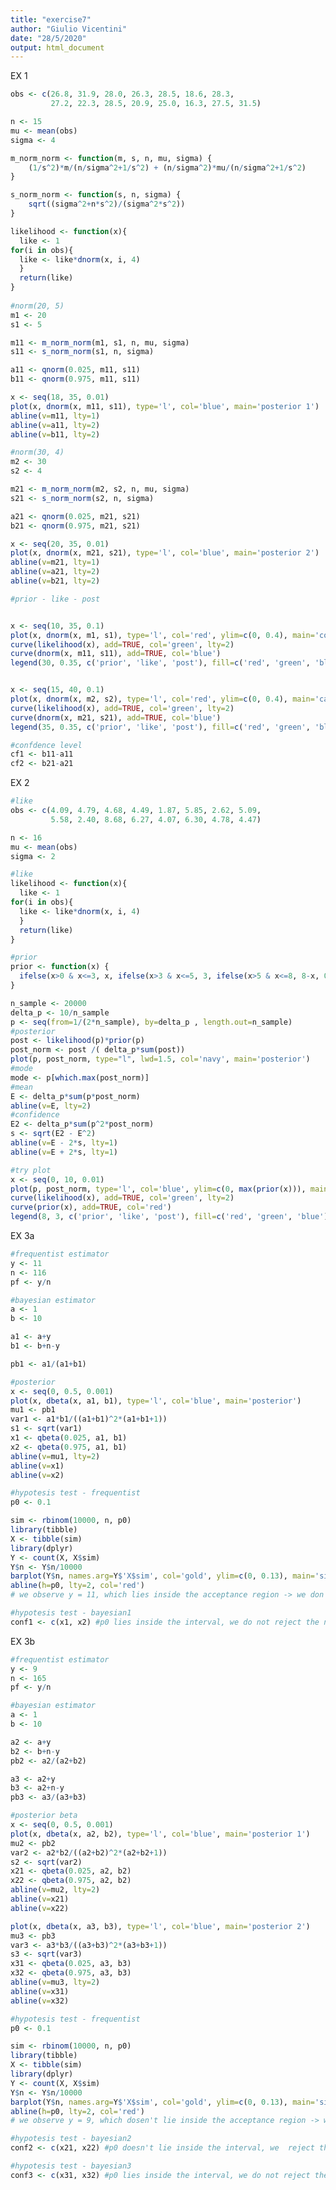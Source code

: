```yaml
---
title: "exercise7"
author: "Giulio Vicentini"
date: "28/5/2020"
output: html_document
---
```


EX 1
```r
obs <- c(26.8, 31.9, 28.0, 26.3, 28.5, 18.6, 28.3,
         27.2, 22.3, 28.5, 20.9, 25.0, 16.3, 27.5, 31.5)

n <- 15
mu <- mean(obs)
sigma <- 4

m_norm_norm <- function(m, s, n, mu, sigma) {
    (1/s^2)*m/(n/sigma^2+1/s^2) + (n/sigma^2)*mu/(n/sigma^2+1/s^2)
}

s_norm_norm <- function(s, n, sigma) {
    sqrt((sigma^2+n*s^2)/(sigma^2*s^2))
}

likelihood <- function(x){
  like <- 1
for(i in obs){
  like <- like*dnorm(x, i, 4)
  }
  return(like)
}
  
#norm(20, 5)
m1 <- 20
s1 <- 5

m11 <- m_norm_norm(m1, s1, n, mu, sigma)
s11 <- s_norm_norm(s1, n, sigma)

a11 <- qnorm(0.025, m11, s11)
b11 <- qnorm(0.975, m11, s11)

x <- seq(18, 35, 0.01)
plot(x, dnorm(x, m11, s11), type='l', col='blue', main='posterior 1')
abline(v=m11, lty=1)
abline(v=a11, lty=2)
abline(v=b11, lty=2)

#norm(30, 4)
m2 <- 30
s2 <- 4

m21 <- m_norm_norm(m2, s2, n, mu, sigma)
s21 <- s_norm_norm(s2, n, sigma)

a21 <- qnorm(0.025, m21, s21)
b21 <- qnorm(0.975, m21, s21)

x <- seq(20, 35, 0.01)
plot(x, dnorm(x, m21, s21), type='l', col='blue', main='posterior 2')
abline(v=m21, lty=1)
abline(v=a21, lty=2)
abline(v=b21, lty=2)

#prior - like - post


x <- seq(10, 35, 0.1)
plot(x, dnorm(x, m1, s1), type='l', col='red', ylim=c(0, 0.4), main='comparison 1')
curve(likelihood(x), add=TRUE, col='green', lty=2)
curve(dnorm(x, m11, s11), add=TRUE, col='blue')
legend(30, 0.35, c('prior', 'like', 'post'), fill=c('red', 'green', 'blue'))


x <- seq(15, 40, 0.1)
plot(x, dnorm(x, m2, s2), type='l', col='red', ylim=c(0, 0.4), main='camparison 2')
curve(likelihood(x), add=TRUE, col='green', lty=2)
curve(dnorm(x, m21, s21), add=TRUE, col='blue')
legend(35, 0.35, c('prior', 'like', 'post'), fill=c('red', 'green', 'blue'))

#confdence level
cf1 <- b11-a11
cf2 <- b21-a21
```

EX 2
```r
#like
obs <- c(4.09, 4.79, 4.68, 4.49, 1.87, 5.85, 2.62, 5.09, 
         5.58, 2.40, 8.68, 6.27, 4.07, 6.30, 4.78, 4.47)

n <- 16
mu <- mean(obs)
sigma <- 2

#like
likelihood <- function(x){
  like <- 1
for(i in obs){
  like <- like*dnorm(x, i, 4)
  }
  return(like)
}

#prior
prior <- function(x) {
  ifelse(x>0 & x<=3, x, ifelse(x>3 & x<=5, 3, ifelse(x>5 & x<=8, 8-x, 0)))
}

n_sample <- 20000
delta_p <- 10/n_sample
p <- seq(from=1/(2*n_sample), by=delta_p , length.out=n_sample)
#posterior
post <- likelihood(p)*prior(p)
post_norm <- post /( delta_p*sum(post))
plot(p, post_norm, type="l", lwd=1.5, col='navy', main='posterior')
#mode
mode <- p[which.max(post_norm)]
#mean
E <- delta_p*sum(p*post_norm)
abline(v=E, lty=2)
#confidence
E2 <- delta_p*sum(p^2*post_norm)
s <- sqrt(E2 - E^2)
abline(v=E - 2*s, lty=1)
abline(v=E + 2*s, lty=1)

#try plot
x <- seq(0, 10, 0.01)
plot(p, post_norm, type='l', col='blue', ylim=c(0, max(prior(x))), main='comparison')
curve(likelihood(x), add=TRUE, col='green', lty=2)
curve(prior(x), add=TRUE, col='red')
legend(8, 3, c('prior', 'like', 'post'), fill=c('red', 'green', 'blue'))
```

EX 3a
```r
#frequentist estimator
y <- 11
n <- 116
pf <- y/n

#bayesian estimator
a <- 1
b <- 10

a1 <- a+y
b1 <- b+n-y

pb1 <- a1/(a1+b1)

#posterior
x <- seq(0, 0.5, 0.001)
plot(x, dbeta(x, a1, b1), type='l', col='blue', main='posterior')
mu1 <- pb1
var1 <- a1*b1/((a1+b1)^2*(a1+b1+1))
s1 <- sqrt(var1)
x1 <- qbeta(0.025, a1, b1)
x2 <- qbeta(0.975, a1, b1)
abline(v=mu1, lty=2)
abline(v=x1)
abline(v=x2)

#hypotesis test - frequentist 
p0 <- 0.1

sim <- rbinom(10000, n, p0)
library(tibble)
X <- tibble(sim)
library(dplyr)
Y <- count(X, X$sim)
Y$n <- Y$n/10000
barplot(Y$n, names.arg=Y$'X$sim', col='gold', ylim=c(0, 0.13), main='simulation')
abline(h=p0, lty=2, col='red')
# we observe y = 11, which lies inside the acceptance region -> we don't reject the null hypotesis

#hypotesis test - bayesian1
conf1 <- c(x1, x2) #p0 lies inside the interval, we do not reject the null hypothesis
```

EX 3b
```r
#frequentist estimator
y <- 9
n <- 165
pf <- y/n

#bayesian estimator
a <- 1
b <- 10

a2 <- a+y
b2 <- b+n-y
pb2 <- a2/(a2+b2)

a3 <- a2+y
b3 <- a2+n-y
pb3 <- a3/(a3+b3)

#posterior beta
x <- seq(0, 0.5, 0.001)
plot(x, dbeta(x, a2, b2), type='l', col='blue', main='posterior 1')
mu2 <- pb2
var2 <- a2*b2/((a2+b2)^2*(a2+b2+1))
s2 <- sqrt(var2)
x21 <- qbeta(0.025, a2, b2)
x22 <- qbeta(0.975, a2, b2)
abline(v=mu2, lty=2)
abline(v=x21)
abline(v=x22)

plot(x, dbeta(x, a3, b3), type='l', col='blue', main='posterior 2')
mu3 <- pb3
var3 <- a3*b3/((a3+b3)^2*(a3+b3+1))
s3 <- sqrt(var3)
x31 <- qbeta(0.025, a3, b3)
x32 <- qbeta(0.975, a3, b3)
abline(v=mu3, lty=2)
abline(v=x31)
abline(v=x32)

#hypotesis test - frequentist 
p0 <- 0.1

sim <- rbinom(10000, n, p0)
library(tibble)
X <- tibble(sim)
library(dplyr)
Y <- count(X, X$sim)
Y$n <- Y$n/10000
barplot(Y$n, names.arg=Y$'X$sim', col='gold', ylim=c(0, 0.13), main='simulation')
abline(h=p0, lty=2, col='red')
# we observe y = 9, which dosen't lie inside the acceptance region -> we reject the null hypotesis

#hypotesis test - bayesian2
conf2 <- c(x21, x22) #p0 doesn't lie inside the interval, we  reject the null hypothesis

#hypotesis test - bayesian3
conf3 <- c(x31, x32) #p0 lies inside the interval, we do not reject the null hypothesis
```

